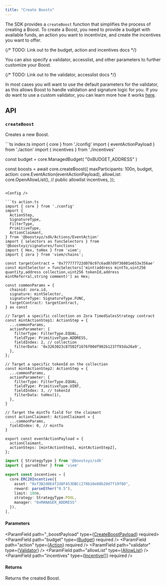 ```yaml
---
title: "Create Boosts"
---
```



<SDKDisclaimer />

The SDK provides a `createBoost` function that simplifies the process of creating a Boost. 
To create a Boost, you need to provide a budget with available funds, an action you want to incentivize, 
and create the incentives you want to offer.

{/* TODO: Link out to the budget, action and incentives docs */}

You can also specify a validator, accesslist, and other parameters to further customize your Boost.

{/* TODO: Link out to the validator, accesslist docs */}

In most cases you will want to use the default parameters for the validator, as this allows Boost to handle validation and signature logic for you. 
If you do want to use a custom validator, you can learn more how it works [here](/temp-link).

## API

### `createBoost`

Creates a new Boost.

<CodeGroup>
```ts index.ts
import { core } from './config'
import { eventActionPayload } from './action'
import { incentives } from './incentives'

const budget = core.ManagedBudget(
  "0xBUDGET_ADDRESS"
)

const boosts = await core.createBoost({
  maxParticipants: 100n,
  budget,
  action: core.EventAction(eventActionPayload),
  allowList: core.OpenAllowList(), // public allowlist
  incentives,
});
```

<Config />

```ts action.ts
import { core } from './config'
import { 
  ActionStep, 
  SignatureType, 
  FilterType, 
  PrimitiveType, 
  ActionClaimant,
} from '@boostxyz/sdk/Actions/EventAction'
import { selectors as funcSelectors } from '@boostxyz/signatures/functions'
import { Hex, toHex } from 'viem';
import { zora } from 'viem/chains';

const targetContract = '0x777777722d078c97c6ad07d9f36801e653e356ae'
const mintSelector = funcSelectors['mint(address mintTo,uint256 quantity,address collection,uint256 tokenId,address mintReferral,string comment)'] as Hex;

const commonParams = {
  chainid: zora.id,
  signature: mintSelector,
  signatureType: SignatureType.FUNC,
  targetContract: targetContract,
} as const

// Target a specific collection on Zora TimedSalesStrategy contract
const mintActionStep1: ActionStep = {
  ...commonParams,
  actionParameter: {
    filterType: FilterType.EQUAL,
    fieldType: PrimitiveType.ADDRESS,
    fieldIndex: 2, // collection
    filterData: '0x3263023c87502f1676f00df902b1237f93da26a9',
  },
};

// Target a specific tokenId on the collection
const mintActionStep2: ActionStep = {
  ...commonParams,
  actionParameter: {
    filterType: FilterType.EQUAL,
    fieldType: PrimitiveType.UINT,
    fieldIndex: 3, // tokenId
    filterData: toHex(1),
  },
}

// Target the mintTo field for the claimant
const actionClaimant: ActionClaimant = {
  ...commonParams,
  fieldIndex: 0, // mintTo
}

export const eventActionPayload = {
  actionClaimant,
  actionSteps: [mintActionStep1, mintActionStep2],
};
```

```ts incentives.ts
import { StrategyType } from '@boostxyz/sdk'
import { parseEther } from 'viem'

export const incentives = [
  core.ERC20Incentive({
    asset: "0xf3B2d0E4f2d8F453DBCc278b10e88b20d7f19f8D",
    reward: parseEther("0.5"),
    limit: 100n,
    strategy: StrategyType.POOL,
    manager: "0xMANAGER_ADDRESS"
  }),
],
```
</CodeGroup>

#### Parameters

<ParamField path="_boostPayload" type={<a href="https://boost-protocol.vercel.app/interfaces/CreateBoostPayload.html">CreateBoostPayload</a>} required>
    <Expandable title="properties">
      <ParamField path="budget" type={<a href="https://boost-protocol.vercel.app/types/Budget.html">Budget</a>} required />
      <ParamField path="action" type={<a href="https://boost-protocol.vercel.app/types/Action.html">Action</a>} required />
      <ParamField path="validator" type={<a href="https://boost-protocol.vercel.app/types/Validator.html">Validator</a>} />
      <ParamField path="allowList" type={<a href="https://boost-protocol.vercel.app/types/AllowList.html">AllowList</a>} />
      <ParamField path="incentives" type={<a href="https://boost-protocol.vercel.app/types/Incentive.html">Incentive[]</a>} required />
      <ParamField path="protocolFee" type="bigint" />
      <ParamField path="maxParticipants" type="bigint" />
      <ParamField path="owner" type="string" />
  </Expandable>
</ParamField>

<ReadParams />

#### Returns

<ResponseField name="boost" type="Promise<Boost>">
  Returns the created Boost.
</ResponseField>
